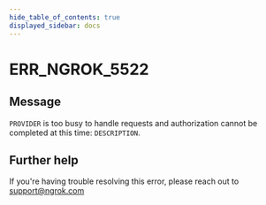 ```yaml
---
hide_table_of_contents: true
displayed_sidebar: docs
---
```



# ERR_NGROK_5522

## Message

`PROVIDER` is too busy to handle requests and authorization cannot be completed at this time: `DESCRIPTION`.

<ErrorDetails error="err_ngrok_5522" />

## Further help

If you're having trouble resolving this error, please reach out to [support@ngrok.com](mailto:support@ngrok.com?subject=Help%20with%20ERR_NGROK_5522)
